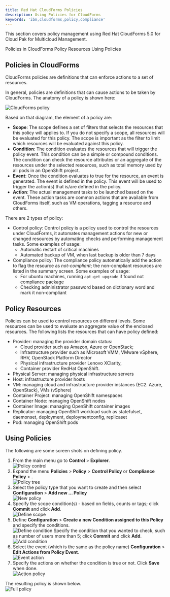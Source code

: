 ```yaml
---
title: Red Hat CloudForms Policies
description: Using Policies for CloudForms
keywords: 'ibm,cloudforms,policy,compliance'
---
```


<PageDescription>

This section covers policy management using Red Hat CloudForms 5.0 for Cloud Pak
for Multicloud Management.

</PageDescription>

<AnchorLinks>
  <AnchorLink>Policies in CloudForms</AnchorLink>
  <AnchorLink>Policy Resources</AnchorLink>
  <AnchorLink>Using Policies</AnchorLink>
</AnchorLinks>


## Policies in CloudForms

CloudForms policies are definitions that can enforce actions to a set of resources.


In general, policies are definitions that can cause actions to be taken by CloudForms.
The anatomy of a policy is shown here:

![CloudForms policy](/assets/img/cp4mcm/cf5_policy.png)

Based on that diagram, the element of a policy are:

- **Scope**: The scope defines a set of filters that selects the resources that this policy will applies to.
If you do not specify a scope, all resources will be evaluated for this policy.
The scope is important as the filter to limit which resources will be evaluated against this policy.
- **Condition**: The condition evaluates the resources that will trigger the policy event.
This condition can be a simple or compound conditions.
The condition can check the resource attributes or an aggregate of the resources under the selected resources,
such as total memory used by all pods in an OpenShift project.
- **Event**: Once the condition evaluates to true for the resource, an event is generated.
The event is defined in the policy. This event will be used to trigger the action(s) that is/are defined in the policy.
- **Action**: The actual management tasks to be launched based on the event.
These action tasks are common actions that are available from CloudForms itself, such as VM operations, tagging a resource and others.

There are 2 types of policy:

- Control policy: Control policy is a policy used to control the resources under CloudForms,
it automates management actions for new or changed resources by automating checks and performing management tasks.
Some examples of usage:
    - Automatic restart of critical machines
    - Automated backup of VM, when last backup is older than 7 days
- Compliance policy: The compliance policy automatically add the action to flag the resource as *not-compliant*; the non-compliant resources are listed in the summary screen.
Some examples of usage:
    - For ubuntu machines, running `apt-get upgrade` if found not compliance package
    - Checking administrator password based on dictionary word and mark it non-compliant


## Policy Resources

Policies can be used to control resources on different levels.
Some resources can be used to evaluate an aggregate value of the enclosed resources.
The following lists the resources that can have policy defined:

- Provider: managing the provider domain status:
    - Cloud provider such as Amazon, Azure or OpenStack;
    - Infrastructure provider such as Microsoft VMM, VMware vSphere, RHV, OpenStack Platform Director
    - Physical infrastructure provider Lenovo XClarity,
    - Container provider RedHat OpenShift.
- Physical Server: managing physical infrastructure servers
- Host: infrastructure provider hosts
- VM: managing cloud and infrastructure provider instances (EC2. Azure, OpenStack), VMs (vSphere)
- Container Project: managing OpenShift namespaces
- Container Node: managing OpenShift nodes
- Container Image: managing OpenShift container images
- Replicator: managing OpenShift workload such as statefulset, daemonset, deployment, deploymentconfig, replicaset
- Pod: managing OpenShift pods



## Using Policies

The following are some screen shots on defining policy.

1. From the main menu go to **Control** > **Explorer**.
<br/>![Policy control](/assets/img/cp4mcm/cf5_01_explorer.png)
2. Expand the menu **Policies** > **Policy** > **Control Policy** or **Compliance Policy** > <policy type>.
<br/>![Policy tree](/assets/img/cp4mcm/cf5_02_tree.png)
3. Select the policy type that you want to create and then select **Configuration** > **Add new ... Policy**
<br/>![New policy](/assets/img/cp4mcm/cf5_03_addpolicy.png)
4. Specify the scope condition(s) - based on fields, counts or tags; click **Commit** and click **Add**.
<br/>![Define scope](/assets/img/cp4mcm/cf5_04_scope.png)
5. Define **Configuration** > **Create a new Condition assigned to this Policy** and specify the conditions.
<br/>![Define condition](/assets/img/cp4mcm/cf5_05_createcondition.png)
Specify the condition that you wanted to check, such as number of users more than 5; click **Commit** and click **Add**. <br/>![Add condition](/assets/img/cp4mcm/cf5_05_condition.png)
6. Select the event (which is the same as the policy name) **Configuration** > **Edit Actions from Policy Event**.
<br/>![Event action](/assets/img/cp4mcm/cf5_06_event.png)
7. Specify the actions on whether the condition is true or not. Click **Save** when done.
<br/>![Action policy](/assets/img/cp4mcm/cf5_07_action.png)

The resulting policy is shown below. <br/>![Full policy](/assets/img/cp4mcm/cf5_10_policy.png)
